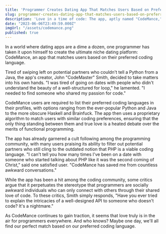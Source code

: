 ```yaml
---
title: 'Programmer Creates Dating App That Matches Users Based on Preferred Coding Language'
slug: programmer-creates-dating-app-that-matches-users-based-on-preferred-coding-language
description: 'Love in a time of code: The app, aptly named "CodeMance," seeks to unite hopeless romantics who share a passion for Python, Java, or even the controversial PHP.'
date: "2023-06-06T23:49:59.000Z"
imgUrl: "/assets/codemance.png"
published: true
---
```


In a world where dating apps are a dime a dozen, one programmer has taken it upon himself to create the ultimate niche dating platform: CodeMance, an app that matches users based on their preferred coding language.

Tired of swiping left on potential partners who couldn't tell a Python from a Java, the app's creator, John "CodeMaster" Smith, decided to take matters into his own hands. "I was tired of going on dates with people who didn't understand the beauty of a well-structured for loop," he lamented. "I needed to find someone who shared my passion for code."

CodeMance users are required to list their preferred coding languages in their profiles, with options ranging from the ever-popular Python and Java to the more obscure Haskell and Brainfuck. The app then uses a proprietary algorithm to match users with similar coding preferences, ensuring that the only thing standing between them and true love is a heated debate over the merits of functional programming.

The app has already garnered a cult following among the programming community, with many users praising its ability to filter out potential partners who still cling to the outdated notion that PHP is a viable coding language. "I can't tell you how many times I've been on a date with someone who started talking about PHP like it was the second coming of Christ," said one satisfied user. "CodeMance has saved me from countless awkward conversations."

While the app has been a hit among the coding community, some critics argue that it perpetuates the stereotype that programmers are socially awkward individuals who can only connect with others through their shared love of code. To these critics, Smith simply responds, "Have you ever tried to explain the intricacies of a well-designed API to someone who doesn't code? It's a nightmare."

As CodeMance continues to gain traction, it seems that love truly is in the air for programmers everywhere. And who knows? Maybe one day, we'll all find our perfect match based on our preferred coding language.
